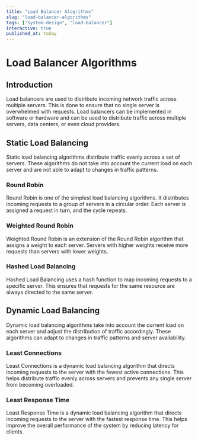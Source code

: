 ```yaml
---
title: "Load Balancer Alogrithms"
slug: "load-balancer-algorithms"
tags: ["system-design", "load-balancer"]
interactive: true
published_at: today
---
```


# Load Balancer Algorithms

## Introduction

Load balancers are used to distribute incoming network traffic across multiple servers. This is done to ensure that no single server is overwhelmed with requests. Load balancers can be implemented in software or hardware and can be used to distribute traffic across multiple servers, data centers, or even cloud providers.

## Static Load Balancing

Static load balancing algorithms distribute traffic evenly across a set of servers. These algorithms do not take into account the current load on each server and are not able to adapt to changes in traffic patterns.

### Round Robin

Round Robin is one of the simplest load balancing algorithms. It distributes incoming requests to a group of servers in a circular order. Each server is assigned a request in turn, and the cycle repeats.

### Weighted Round Robin

Weighted Round Robin is an extension of the Round Robin algorithm that assigns a weight to each server. Servers with higher weights receive more requests than servers with lower weights.

### Hashed Load Balancing

Hashed Load Balancing uses a hash function to map incoming requests to a specific server. This ensures that requests for the same resource are always directed to the same server.

## Dynamic Load Balancing

Dynamic load balancing algorithms take into account the current load on each server and adjust the distribution of traffic accordingly. These algorithms can adapt to changes in traffic patterns and server availability.

### Least Connections

Least Connections is a dynamic load balancing algorithm that directs incoming requests to the server with the fewest active connections. This helps distribute traffic evenly across servers and prevents any single server from becoming overloaded.

### Least Response Time

Least Response Time is a dynamic load balancing algorithm that directs incoming requests to the server with the fastest response time. This helps improve the overall performance of the system by reducing latency for clients.
